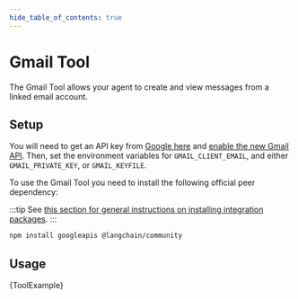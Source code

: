 ```yaml
---
hide_table_of_contents: true
---
```



# Gmail Tool

The Gmail Tool allows your agent to create and view messages from a linked email account.

## Setup

You will need to get an API key from [Google here](https://developers.google.com/gmail/api/guides)
and [enable the new Gmail API](https://console.cloud.google.com/apis/library/gmail.googleapis.com).
Then, set the environment variables for `GMAIL_CLIENT_EMAIL`, and either `GMAIL_PRIVATE_KEY`, or `GMAIL_KEYFILE`.

To use the Gmail Tool you need to install the following official peer dependency:

:::tip
See [this section for general instructions on installing integration packages](/docs/get_started/installation#installing-integration-packages).
:::

```bash npm2yarn
npm install googleapis @langchain/community
```

## Usage


<CodeBlock language="typescript">{ToolExample}</CodeBlock>
